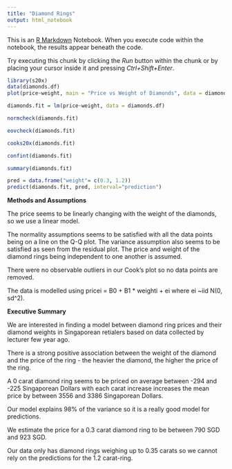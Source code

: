 ```yaml
---
title: "Diamond Rings"
output: html_notebook
---
```


This is an [R Markdown](http://rmarkdown.rstudio.com) Notebook. When you execute code within the notebook, the results appear beneath the code. 

Try executing this chunk by clicking the *Run* button within the chunk or by placing your cursor inside it and pressing *Ctrl+Shift+Enter*. 

```r
library(s20x)
data(diamonds.df)
plot(price~weight, main = "Price vs Weight of Diamonds", data = diamonds.df)
```

```r
diamonds.fit = lm(price~weight, data = diamonds.df)
```


```r
normcheck(diamonds.fit)
```
```r
eovcheck(diamonds.fit)
```

```r
cooks20x(diamonds.fit)
```
```r
confint(diamonds.fit)
```
```r
summary(diamonds.fit)
```
```r
pred = data.frame("weight"= c(0.3, 1.2))
predict(diamonds.fit, pred, interval="prediction")
```


**Methods and Assumptions**

The price seems to be linearly changing with the weight of the diamonds, so we use a linear model.

The normality assumptions seems to be satisfied with all the data points being on a line on the Q-Q plot. The variance assumption also seems to be satisfied as seen from the residual plot. The price and weight of the diamond rings being independent to one another is assumed.

There were no observable outliers in our Cook's plot so no data points are removed.

The data is modelled using pricei = B0 + B1 * weighti + ei where ei ~iid N(0, sd^2).


**Executive Summary**

We are interested in finding a model between diamond ring prices and their diamond weights in Singaporean retialers based on data collected by lecturer few year ago.

There is a strong positive association between the weight of the diamond and the price of the ring - the heavier the diamond, the higher the price of the ring.

A 0 carat diamond ring seems to be priced on average between -294 and -225 Singaporean Dollars with each carat increase increases the mean price by between 3556 and 3386 Singaporean Dollars.

Our model explains 98% of the variance so it is a really good model for predictions.

We estimate the price for a 0.3 carat diamond ring to be between 790 SGD and 923 SGD.

Our data only has diamond rings weighing up to 0.35 carats so we cannot rely on the predictions for the 1.2 carat-ring.
